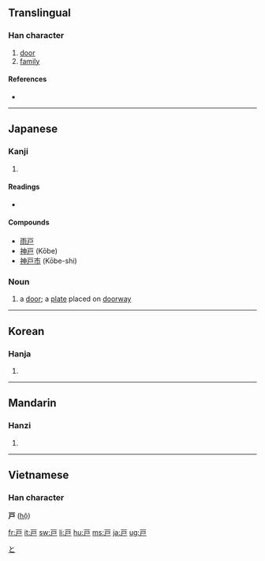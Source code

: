 {{also|戶}}
==Translingual==

===Han character===
{{Han char|rn=63|rad=戶|as=00|sn=4|four=|canj=一尸 (MS), X一尸 (XMS)|ids=⿱[[一]][[尸]]}}

# [[door]]
# [[family]]

====References====
* {{Han ref|kx=0414.321|hdz=32257.010|uh=6238|ud=25144}}

----

==Japanese==

===Kanji===
{{ja-kanji|grade=2|rs=戶00}}

# {{defn|Japanese}}

====Readings====
* {{ja-readings|on=[[こ]] (ko)|kun=[[と]] (to), [[へ]] (he)}}

====Compounds====
* [[雨戸]]
* [[wikipedia:Kobe|神戸]] (Kōbe)
* [[wikipedia:Kobe|神戸市]] (Kōbe-shi)

===Noun===
{{ja-noun|k|hira=と|rom=to}}

# a [[door]]; a [[plate]] placed on [[doorway]]

[[Category:1000 Japanese basic words|と]]

----

==Korean==

===Hanja===
{{ko-hanja|hangeul=호|eumhun=지계|rv=ho|mr=ho|y=ho}}

# {{defn|Korean}}

----

==Mandarin==

===Hanzi===
{{cmn-hanzi|pin=[[hù]] ([[hu4]])|wg=hu<sup>4</sup>}}

# {{defn|Mandarin}}

----

==Vietnamese==

===Han character===
'''戸''' ([[hộ]])

[[fr:戸]]
[[it:戸]]
[[sw:戸]]
[[li:戸]]
[[hu:戸]]
[[ms:戸]]
[[ja:戸]]
[[ug:戸]]